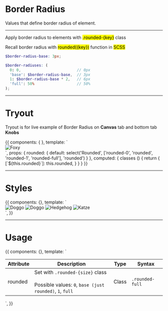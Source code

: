 
<Meta title='6. Utilities|Border Radius' />


# Border Radius

Values that define border radius of element.

<hr/>

Apply border radius to elements with <mark>.rounded-{key}</mark> class

Recall border radius with <mark>rounded({key})</mark> function in <mark>SCSS</mark>

```scss
$border-radius-base: 3px;

$border-radiuses: (
  0: 0,                         // 0px
  'base': $border-radius-base,  // 3px
  1: $border-radius-base * 2,   // 6px
  'full': 50%                   // 50%
);
```

<hr />


# Tryout

Tryout is for live example of Border Radius on **Canvas** tab and bottom tab **Knobs**

<Story name='Tryout'>
  {{
    components: { },
    template: `<div>
      <img class="image" :class="classes" src="https://orangecss.com/images/thumbnails/square/fox-square.jpg" alt="Foxy" />
    </div>`,
    props: {
      rounded: {
        default: select('Rounded', ['rounded-0', 'rounded', 'rounded-1', 'rounded-full'], 'rounded')
      }
    },
    computed: {
      classes () {
        return {
          [`${this.rounded}`]: this.rounded,
        }
      }
    }
  }}
</Story>

<hr/>

# Styles

<Preview>
  <Story name='Styles'>
    {{
      components: {},
      template: `<div>
        <img class="image rounded-0" src="https://orangecss.com/images/thumbnails/square/fox-square.jpg" alt="Doggo" />
        <img class="image rounded" src="https://orangecss.com/images/thumbnails/square/cat-square.jpg" alt="Doggo" />
        <img class="image rounded-1" src="https://orangecss.com/images/thumbnails/square/hedgehog-square.jpg" alt="Hedgehog" />
        <img class="image rounded-full" src="https://orangecss.com/images/thumbnails/square/dog-square.jpg" alt="Katze" />
      </div>`,
    }}
  </Story>
</Preview>

<hr/>


# Usage 

<Story name='Usage'>
  {{
    components: {},
    template: `<table class="table table--compact table--celled">
      <thead>
        <tr>
          <th>Attribute</th>
          <th>Description</th>
          <th>Type</th>
          <th>Syntax</th>
        </tr>
      </thead>
      <tbody>
        <tr>
          <td>rounded</td>
          <td>
            Set with <code>.rounded-{size}</code> class <br/><br />
            Possible values: <code>0</code>, <code>base (just rounded)</code>, <code>1</code>, <code>full</code>
          </td>
          <td>Class</td>
          <td><code>.rounded-full</code></td>
        </tr>
      </tbody>
    </table>`,
  }}
</Story>
